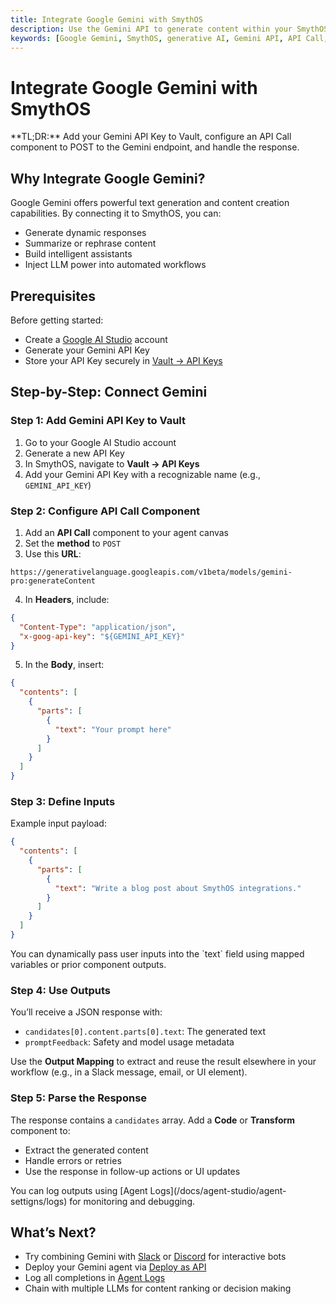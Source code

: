 ```yaml
---
title: Integrate Google Gemini with SmythOS
description: Use the Gemini API to generate content within your SmythOS agent workflows.
keywords: [Google Gemini, SmythOS, generative AI, Gemini API, API Call, Vault]
---
```


# Integrate Google Gemini with SmythOS

<InfoCallout>
**TL;DR:** Add your Gemini API Key to Vault, configure an API Call component to POST to the Gemini endpoint, and handle the response.
</InfoCallout>

<Divider />

## Why Integrate Google Gemini?

Google Gemini offers powerful text generation and content creation capabilities. By connecting it to SmythOS, you can:

- Generate dynamic responses
- Summarize or rephrase content
- Build intelligent assistants
- Inject LLM power into automated workflows

<Divider />

## Prerequisites

Before getting started:

- Create a [Google AI Studio](https://aistudio.google.com/) account
- Generate your Gemini API Key
- Store your API Key securely in [Vault → API Keys](/docs/agent-collaboration/working-with-agents/vault-sharing)

<Divider />

## Step-by-Step: Connect Gemini

### Step 1: Add Gemini API Key to Vault

1. Go to your Google AI Studio account
2. Generate a new API Key
3. In SmythOS, navigate to **Vault → API Keys**
4. Add your Gemini API Key with a recognizable name (e.g., `GEMINI_API_KEY`)

<Divider />

### Step 2: Configure API Call Component

1. Add an **API Call** component to your agent canvas
2. Set the **method** to `POST`
3. Use this **URL**:

```plaintext
https://generativelanguage.googleapis.com/v1beta/models/gemini-pro:generateContent
```

4. In **Headers**, include:

```json
{
  "Content-Type": "application/json",
  "x-goog-api-key": "${GEMINI_API_KEY}"
}
```

5. In the **Body**, insert:

```json
{
  "contents": [
    {
      "parts": [
        {
          "text": "Your prompt here"
        }
      ]
    }
  ]
}
```

<Divider />

### Step 3: Define Inputs

Example input payload:

```json
{
  "contents": [
    {
      "parts": [
        {
          "text": "Write a blog post about SmythOS integrations."
        }
      ]
    }
  ]
}
```

<InfoCallout>
You can dynamically pass user inputs into the `text` field using mapped variables or prior component outputs.
</InfoCallout>

<Divider />

### Step 4: Use Outputs

You’ll receive a JSON response with:

- `candidates[0].content.parts[0].text`: The generated text
- `promptFeedback`: Safety and model usage metadata

Use the **Output Mapping** to extract and reuse the result elsewhere in your workflow (e.g., in a Slack message, email, or UI element).

<Divider />

### Step 5: Parse the Response

The response contains a `candidates` array. Add a **Code** or **Transform** component to:

- Extract the generated content
- Handle errors or retries
- Use the response in follow-up actions or UI updates

<InfoCallout>
You can log outputs using [Agent Logs](/docs/agent-studio/agent-settigns/logs) for monitoring and debugging.
</InfoCallout>

<Divider />

## What’s Next?

- Try combining Gemini with [Slack](/docs/agent-deployments/integration-components/slack-integration) or [Discord](docs/agent-deployments/integration-components/discord-integration) for interactive bots
- Deploy your Gemini agent via [Deploy as API](/docs/agent-deployments/deployments/deploy-as-api)
- Log all completions in [Agent Logs](/docs/agent-studio/agent-settigns/logs)
- Chain with multiple LLMs for content ranking or decision making

<PromptCard prompt="Use Google Gemini with SmythOS to generate responses, summarize data, or co-write content." />
